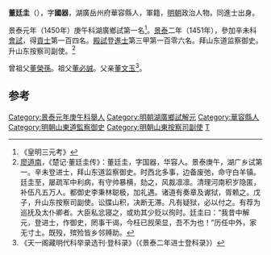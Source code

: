 '''董廷圭'''（{{bd|1426年||？}}），字'''國器'''，湖廣岳州府華容縣人，軍籍，[[明朝|明朝]]政治人物。同進士出身。

景泰元年（1450年）庚午科湖廣鄉試第一名<ref>《皇明三元考》</ref>。[[景泰|景泰]]二年（1451年），參加辛未科[[會試|會試]]，得[[貢士|貢士]]第一百四名。[[殿試|殿試]]登[[進士|進士]]第三甲第一百零六名。拜山东道监察御史。升山东按察司副使。<ref>[[廖道南|廖道南]]，《楚记·董廷圭传》：董廷圭，字国器，华容人。景泰庚午，湖广乡试第一。辛未登进士，拜山东道监察御史。时西北多事，边备废弛，命守白羊镇。廷圭至，屡疏军中利病，有守帅暴横，劾之，风裁凛凛。清理河南积岁隐匿，补伍凡五万人。都御史李秉林聪极，加礼遇。诸道有奏章及谳狱，胥赖之。戊子，升山东按察司副使。讼牒山积，决断无滞。凡有疑狱，必以付之。有荐为巡抚及太仆卿者。大臣私忿寝之，或劝其少贬以徇时。廷圭曰：“我昔中解元，登进士，作御史，罔事干谒，今枉已觊荣显，吾不为也！”历任中外，家无寸土。既殁，殡殓皆乡邻赙助。</ref>

曾祖父[[董榮孫|董榮孫]]。祖父[[董必誠|董必誠]]。父亲[[董文玉|董文玉]]<ref>《天一阁藏明代科举录选刊·登科录》（《景泰二年进士登科录》）</ref>。

==参考==
{{reflist}}
{{明朝人物小作品}}
{{景泰二年辛未科殿試金榜}}
{{DEFAULTSORT:Dong董}}

[[Category:景泰元年庚午科舉人|Category:景泰元年庚午科舉人]]
[[Category:明朝湖廣鄉試解元|Category:明朝湖廣鄉試解元]]
[[Category:華容縣人|Category:華容縣人]]
[[Category:明朝山東道監察御史|Category:明朝山東道監察御史]]
[[Category:明朝山東按察司副使|Category:明朝山東按察司副使]]
[[Category:董姓|T]]